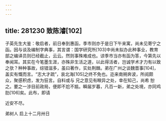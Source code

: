 ```yaml
---
---
---
```

title: 281230 致陈濬[102]
---




子英先生大鉴：敬启者，前日奉到惠函，季巿则亦于是日下午来寓，尚未见寄宁之函。因与谈及编制字典事，其言谓：国学研究所[103]中尚未拟办此种事业，教育部之编译员则已经截止，云云。然则事殊难成也。谅季巿当亦有函为答，今第先以奉闻耳。其实在今笔墨生涯，亦殊非生活之道，以此得活者，岂诚学术才力有以致之欤？种种事故，综错滋多，虽曰著作，实处荆棘。弟在广州之谈魏晋事[104]，盖实有慨而言。“志大才疏”，哀北海[105]之终不免也。迩来南朔奔波，所阅颇众，聚感积虑，发为狂言。自料或与 兄之意见有睽异之处，幸在知己，尚希 恕之。要之一涉目前政局，便即不尬不尴。瞬届岁暮，凡百一新，弟之处境，亦同鸡肋[106]矣。此布，即请

近安不尽。

弟树人 启上十二月卅日